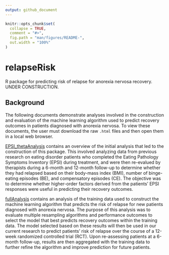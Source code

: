 ```yaml
---
output: github_document
---
```


<!-- README.md is generated from README.Rmd. Please edit that file -->

```r
knitr::opts_chunk$set(
  collapse = TRUE,
  comment = "#>",
  fig.path = "man/figures/README-",
  out.width = "100%"
)
```

# relapseRisk

<!-- badges: start -->
<!-- badges: end -->

R package for predicting risk of relapse for anorexia nervosa recovery. UNDER CONSTRUCTION.

## Background

The following documents demonstrate analyses involved in the construction and evaluation of the machine learning algorithm used to predict recovery outcomes in patients diagnosed with anorexia nervosa. To view these documents, the user must download the raw ``.html`` files and then open them in a local web browser. 

[EPSI_thetaAnalysis](./EPSI_thetaAnalysis.html) contains an overview of the initial analysis that led to the construction of this package. This involved analyzing data from previous research on eating disorder patients who completed the Eating Pathology Symptoms Inventory (EPSI) during treatment, and were then re-evalued by therapists during a 6-month and 12-month follow-up to determine whether they had relapsed based on their body-mass index (BMI), number of binge-eating episodes (BE), and compensatory episodes (CE). The objective was to determine whether higher-order factors derived from the patients' EPSI responses were useful in predicting their recovery outcomes. 

[fullAnalysis](./fullAnalysls.html) contains an analysis of the training data used to construct the machine learning algorithm that predicts the risk of relapse for new patients diagnosed with anorexia nervosa. The purpose of this analysis was to evaluate multiple resampling algorithms and performance outcomes to select the model that best predicts recovery outcomes within the training data. The model selected based on these results will then be used in our current research to predict patients' risk of relapse over the course of a 12-week randomized controlled trial (RCT). Upon re-assessing patients at a 6-month follow-up, results are then aggregated with the training data to further refine the algorithm and improve prediction for future patients.
